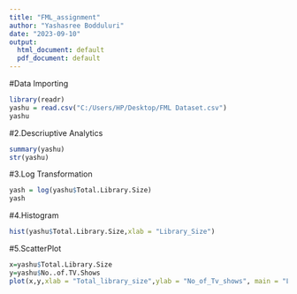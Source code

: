 ---
title: "FML_assignment"
author: "Yashasree Bodduluri"
date: "2023-09-10"
output:
  html_document: default
  pdf_document: default
---

#Data Importing
```{r}
library(readr)
yashu = read.csv("C:/Users/HP/Desktop/FML Dataset.csv")
yashu
```

#2.Descriuptive Analytics
```{r}
summary(yashu)
str(yashu)
```
#3.Log Transformation
```{r}
yash = log(yashu$Total.Library.Size)
yash
```

#4.Histogram
```{r}
hist(yashu$Total.Library.Size,xlab = "Library_Size")
```

#5.ScatterPlot
```{r}
x=yashu$Total.Library.Size
y=yashu$No..of.TV.Shows
plot(x,y,xlab = "Total_library_size",ylab = "No_of_Tv_shows", main = "LibrarySize-TvShows(ScatterPlot)")
```